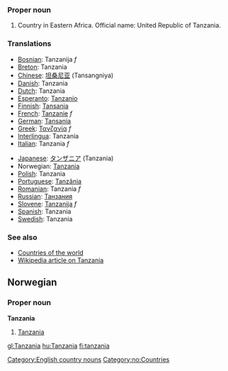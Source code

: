 ===Proper noun===
# Country in Eastern Africa. Official name: United Republic of Tanzania.
===Translations===
{{top}}
*[[Bosnian]]: Tanzanija ''f''
*[[Breton]]: Tanzania
*[[Chinese]]: [[坦桑尼亚]] (Tansangniya)
*[[Danish]]: Tanzania
*[[Dutch]]: Tanzania
*[[Esperanto]]: [[Tanzanio]]
*[[Finnish]]: [[Tansania]]
*[[French]]: [[Tanzanie]] ''f''
*[[German]]: [[Tansania]]
*[[Greek]]: [[Τανζανία]] ''f''
*[[Interlingua]]: Tanzania
*[[Italian]]: Tanzania ''f''
{{mid}}
*[[Japanese]]: [[タンザニア]] (Tanzania)
*Norwegian: [[#Norwegian|Tanzania]]
*[[Polish]]: Tanzania
*[[Portuguese]]: [[Tanzânia]]
*[[Romanian]]: Tanzania ''f''
*[[Russian]]: [[Танзания]]
*[[Slovene]]: [[Tanzanija]] ''f''
*[[Spanish]]: Tanzania
*[[Swedish]]: Tanzania
{{bottom}}

===See also===
*[[Countries of the world]]
*[[w:Tanzania|Wikipedia article on Tanzania]]
[[Category:English country nouns]]

==Norwegian==
===Proper noun===
[[Category:no:Countries]]
'''Tanzania'''
#[[#English|Tanzania]]

[[gl:Tanzania]]
[[hu:Tanzania]]
[[fi:tanzania]]